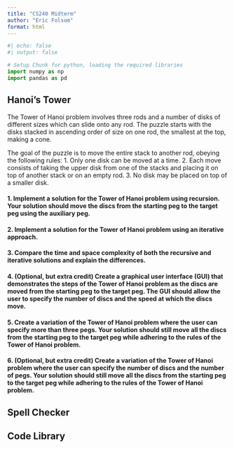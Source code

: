 ```yaml
---
title: "CS240 Midterm"
author: "Eric Folsom"
format: html
---
```


```python
#| echo: false
#| output: false

# Setup Chunk for python, loading the required libraries
import numpy as np
import pandas as pd
```

## Hanoi's Tower


The Tower of Hanoi problem involves three rods and a number of disks of different sizes which can slide onto any rod. The puzzle starts with the disks stacked in ascending order of size on one rod, the smallest at the top, making a cone.

The goal of the puzzle is to move the entire stack to another rod, obeying the following rules:
1. Only one disk can be moved at a time.
2. Each move consists of taking the upper disk from one of the stacks and placing it on top of another stack or on an empty rod.
3. No disk may be placed on top of a smaller disk.

#### 1. Implement a solution for the Tower of Hanoi problem using recursion. Your solution should move the discs from the starting peg to the target peg using the auxiliary peg. 

#### 2. Implement a solution for the Tower of Hanoi problem using an iterative approach.

#### 3. Compare the time and space complexity of both the recursive and iterative solutions and explain the differences.

#### 4. (Optional, but extra credit) Create a graphical user interface (GUI) that demonstrates the steps of the Tower of Hanoi problem as the discs are moved from the starting peg to the target peg. The GUI should allow the user to specify the number of discs and the speed at which the discs move.

#### 5. Create a variation of the Tower of Hanoi problem where the user can specify more than three pegs. Your solution should still move all the discs from the starting peg to the target peg while adhering to the rules of the Tower of Hanoi problem.

#### 6. (Optional, but extra credit) Create a variation of the Tower of Hanoi problem where the user can specify the number of discs and the number of pegs. Your solution should still move all the discs from the starting peg to the target peg while adhering to the rules of the Tower of Hanoi problem.



## Spell Checker

## Code Library